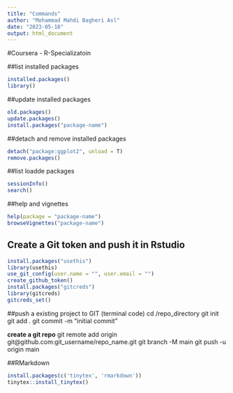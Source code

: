 ```yaml
---
title: "Commands"
author: "Mohammad Mahdi Bagheri Asl"
date: "2023-05-18"
output: html_document
---
```

#Coursera - R-Specializatoin 

##list installed packages
```r
installed.packages()
library()
```

##update installed packages
```r
old.packages()
update.packages()
install.packages("package-name")
```

##detach and remove installed packages
```r
detach("package:ggplot2", unload = T)
remove.packages()
```

##list loadde packages
```r
sessionInfo()
search()
```

##help and vignettes
```r
help(package = "package-name")
browseVignettes("package-name")
```

## Create a Git token and push it in Rstudio
```r
install.packages("usethis")
library(usethis)
use_git_config(user.name = "", user.email = "")
create_github_token()
install.packages("gitcreds")
library(gitcreds)
gitcreds_set()
```

##push a existing project to GIT (terminal code)
cd /repo_directory
git init
git add .
git commit -m "initial commit"

**create a git repo**
git remote add origin git@github.com:git_username/repo_name.git
git branch -M main
git push -u origin main

##RMarkdown
```r
install.packages(c('tinytex', 'rmarkdown'))
tinytex::install_tinytex()
```


